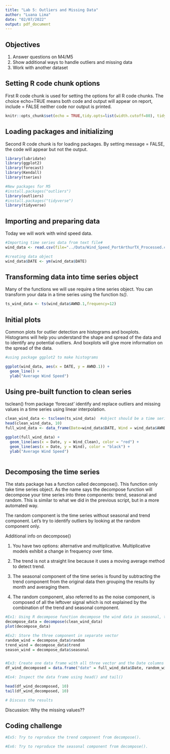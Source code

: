 ```yaml
---
title: "Lab 5: Outliers and Missing Data"
author: "Luana Lima"
date: "02/07/2022"
output: pdf_document
---
```


## Objectives
1. Answer questions on M4/M5
2. Show additional ways to handle outliers and missing data
3. Work with another dataset

## Setting R code chunk options

First R code chunk is used for setting the options for all R code chunks. The choice echo=TRUE means both code and output will appear on report, include = FALSE neither code nor output is printed.

```r
knitr::opts_chunk$set(echo = TRUE,tidy.opts=list(width.cutoff=80), tidy=FALSE) 
```

## Loading packages and initializing

Second R code chunk is for loading packages. By setting message = FALSE, the code will appear but not the output. 

```r
library(lubridate)
library(ggplot2)
library(forecast)
library(Kendall)
library(tseries)

#New packages for M5
#install.packages("outliers")
library(outliers)
#install.packages("tidyverse")
library(tidyverse)

```

## Importing and preparing data

Today we will work with wind speed data. 

```r

#Importing time series data from text file#
wind_data <- read.csv(file="../Data/Wind_Speed_PortArthurTX_Processed.csv",header=TRUE,stringsAsFactors = TRUE)

#creating data object
wind_data$DATE <- ym(wind_data$DATE)

```


## Transforming data into time series object

Many of the functions we will use require a time series object. You can transform your data in a time series using the function *ts()*. 

```r
ts_wind_data <- ts(wind_data$AWND.1,frequency=12) 

```

## Initial plots

Common plots for outlier detection are histograms and boxplots. Histograms will help you understand the shape and spread of the data and to identify any potential outliers. And boxplots will give more information on the spread of the data. 

```r
#using package ggplot2 to make histograms

ggplot(wind_data, aes(x = DATE, y = AWND.1)) +
  geom_line() +
  ylab("Average Wind Speed") 

```
## Using pre-built function to clean series

tsclean() from package 'forecast' identify and replace outliers and missing values in a time series using linear interpolation.

```r

clean_wind_data <- tsclean(ts_wind_data)  #object should be a time series
head(clean_wind_data, 10)
full_wind_data <- data_frame(Date=wind_data$DATE, Wind = wind_data$AWND.1, Wind_Clean = as.numeric(clean_wind_data))

ggplot(full_wind_data) +
  geom_line(aes(x = Date, y = Wind_Clean), color = "red") +
  geom_line(aes(x = Date, y = Wind), color = "black") +
  ylab("Average Wind Speed") 
  

```


## Decomposing the time series

The stats package has a function called decompose(). This function only take time series object. As the name says the decompose function will decompose your time series into three components: trend, seasonal and random. This is similar to what we did in the previous script, but in a more automated way. 

The random component is the time series without seasonal and trend component. Let's try to identify outliers by looking at the random component only.

Additional info on decompose()

1) You have two options: alternative and multiplicative. Multiplicative models exhibit a change in frequency over time.

2) The trend is not a straight line because it uses a moving average method to detect trend. 

3) The seasonal component of the time series is found by subtracting the trend component from the original data then grouping the results by month and averaging them. 

4) The random component, also referred to as the noise component, is composed of all the leftover signal which is not explained by the combination of the trend and seasonal component. 

```r
#Ex1: Using R decompose function decompose the wind data in seasonal, trend and random
decompose_data = decompose(clean_wind_data)
plot(decompose_data)

#Ex2: Store the three component in separate vector
random_wind = decompose_data$random
trend_wind = decompose_data$trend
season_wind = decompose_data$seasonal


#Ex3: Create one data frame with all three vector and the Date columns from wind_data
df_wind_decomposed = data.frame("date" = full_wind_data$Date, random_wind, trend_wind, season_wind)

#Ex4: Inspect the data frame using head() and tail()

head(df_wind_decomposed, 10)
tail(df_wind_decomposed, 10)

# Discuss the results

```

Discussion: Why the missing values?? 

## Coding challenge
```r

#Ex5: Try to reproduce the trend component from decompose().

#Ex6: Try to reproduce the seasonal component from decompose().


```

